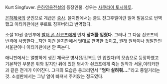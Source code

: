 Kurt Singfuver. [[은하영웅전설]]의 등장인물.
성우는 [[사쿠라이 토시하루]]. 

[[은하제국]]의 군인으로 계급은 [[중사]]. 을지판에서는 쿨트 진그후벨이란 일어 발음으로 번역했고 이티카판에선 쿠르트 징후버라고 번역했다.

소설 10권 종반부에 [[발터 폰 쇤코프]]에게 먼저 '''상처를 입혔다'''. 그러나 그 다음 쇤코프의 반격에 사망한다...지만 이건 을지판에서 멋대로 편역한 것이고, 원래 원작이나 정발판인 서울판이나 이티카판에선 안 죽는다. 

애니판에서는 얼빵하게 생긴 제국군 병사(장갑복도 안 입었다)의 모습으로 등장하였고 기본적인 부분은 위와 같지만 뒤에 있던 병사가 쇤코프에게 죽는 원작과 서울,이티카판과 같은 전개가 이어진다. 그때의 모습은 웅크리면서 '''"엄마 살려줘...."'''라고 중얼거리는 것. 소설판에서는 그냥 얼이 빠져서 주저앉는 정도였다.
